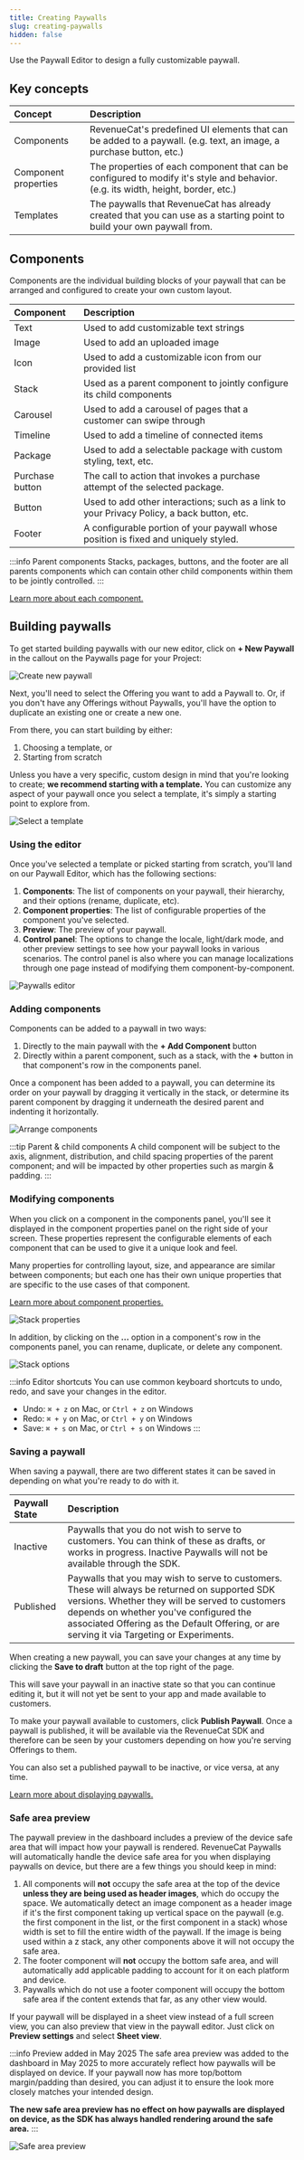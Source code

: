 ```yaml
---
title: Creating Paywalls
slug: creating-paywalls
hidden: false
---
```


Use the Paywall Editor to design a fully customizable paywall.


<YouTubeEmbed
  videoId="vE17MFOv6Qc"
  title="RevenueCat Paywalls Walkthrough"
/>

## Key concepts

| Concept              | Description                                                                                                                       |
| :------------------- | :-------------------------------------------------------------------------------------------------------------------------------- |
| Components           | RevenueCat's predefined UI elements that can be added to a paywall. (e.g. text, an image, a purchase button, etc.)                |
| Component properties | The properties of each component that can be configured to modify it's style and behavior. (e.g. its width, height, border, etc.) |
| Templates            | The paywalls that RevenueCat has already created that you can use as a starting point to build your own paywall from.             |

## Components

Components are the individual building blocks of your paywall that can be arranged and configured to create your own custom layout.

| Component       | Description                                                                                |
| :-------------- | :----------------------------------------------------------------------------------------- |
| Text            | Used to add customizable text strings                                                      |
| Image           | Used to add an uploaded image                                                              |
| Icon            | Used to add a customizable icon from our provided list                                     |
| Stack           | Used as a parent component to jointly configure its child components                       |
| Carousel        | Used to add a carousel of pages that a customer can swipe through                         |
| Timeline        | Used to add a timeline of connected items                     |
| Package         | Used to add a selectable package with custom styling, text, etc.                           |
| Purchase button | The call to action that invokes a purchase attempt of the selected package.                |
| Button          | Used to add other interactions; such as a link to your Privacy Policy, a back button, etc. |
| Footer          | A configurable portion of your paywall whose position is fixed and uniquely styled.        |

:::info Parent components
Stacks, packages, buttons, and the footer are all parents components which can contain other child components within them to be jointly controlled.
:::

[Learn more about each component.](/tools/paywalls/creating-paywalls/components)

## Building paywalls

To get started building paywalls with our new editor, click on **+ New Paywall** in the callout on the Paywalls page for your Project:

![Create new paywall](/images/paywalls-create-new-paywall.png)

Next, you'll need to select the Offering you want to add a Paywall to. Or, if you don't have any Offerings without Paywalls, you'll have the option to duplicate an existing one or create a new one.

From there, you can start building by either:

1. Choosing a template, or
2. Starting from scratch

Unless you have a very specific, custom design in mind that you're looking to create; **we recommend starting with a template.** You can customize any aspect of your paywall once you select a template, it's simply a starting point to explore from.

![Select a template](/images/paywalls-select-template.png)

### Using the editor

Once you've selected a template or picked starting from scratch, you'll land on our Paywall Editor, which has the following sections:

1. **Components**: The list of components on your paywall, their hierarchy, and their options (rename, duplicate, etc).
2. **Component properties**: The list of configurable properties of the component you've selected.
3. **Preview**: The preview of your paywall.
4. **Control panel**: The options to change the locale, light/dark mode, and other preview settings to see how your paywall looks in various scenarios. The control panel is also where you can manage localizations through one page instead of modifying them component-by-component.

![Paywalls editor](/images/paywalls-editor.png)

### Adding components

Components can be added to a paywall in two ways:

1. Directly to the main paywall with the **+ Add Component** button
2. Directly within a parent component, such as a stack, with the **+** button in that component's row in the components panel.

Once a component has been added to a paywall, you can determine its order on your paywall by dragging it vertically in the stack, or determine its parent component by dragging it underneath the desired parent and indenting it horizontally.

![Arrange components](/images/paywalls-arrange-components.gif)

:::tip Parent & child components
A child component will be subject to the axis, alignment, distribution, and child spacing properties of the parent component; and will be impacted by other properties such as margin & padding.
:::

### Modifying components

When you click on a component in the components panel, you'll see it displayed in the component properties panel on the right side of your screen. These properties represent the configurable elements of each component that can be used to give it a unique look and feel.

Many properties for controlling layout, size, and appearance are similar between components; but each one has their own unique properties that are specific to the use cases of that component.

[Learn more about component properties.](/tools/paywalls/creating-paywalls/component-properties)

![Stack properties](/images/paywalls-stack-properties.png)

In addition, by clicking on the **...** option in a component's row in the components panel, you can rename, duplicate, or delete any component.

![Stack options](/images/paywalls-stack-options.png)

:::info Editor shortcuts
You can use common keyboard shortcuts to undo, redo, and save your changes in the editor.

- Undo: `⌘ + z` on Mac, or `Ctrl + z` on Windows
- Redo: `⌘ + y` on Mac, or `Ctrl + y` on Windows  
- Save: `⌘ + s` on Mac, or `Ctrl + s` on Windows
:::

### Saving a paywall

When saving a paywall, there are two different states it can be saved in depending on what you're ready to do with it.

| Paywall State | Description                                                                                                                                                                                                                                                                               |
| :------------ | :---------------------------------------------------------------------------------------------------------------------------------------------------------------------------------------------------------------------------------------------------------------------------------------- |
| Inactive      | Paywalls that you do not wish to serve to customers. You can think of these as drafts, or works in progress. Inactive Paywalls will not be available through the SDK.                                                                                                                     |
| Published     | Paywalls that you may wish to serve to customers. These will always be returned on supported SDK versions. Whether they will be served to customers depends on whether you've configured the associated Offering as the Default Offering, or are serving it via Targeting or Experiments. |

When creating a new paywall, you can save your changes at any time by clicking the **Save to draft** button at the top right of the page.

This will save your paywall in an inactive state so that you can continue editing it, but it will not yet be sent to your app and made available to customers.

To make your paywall available to customers, click **Publish Paywall**. Once a paywall is published, it will be available via the RevenueCat SDK and therefore can be seen by your customers depending on how you're serving Offerings to them.

You can also set a published paywall to be inactive, or vice versa, at any time.

[Learn more about displaying paywalls.](/tools/paywalls/displaying-paywalls)

### Safe area preview

The paywall preview in the dashboard includes a preview of the device safe area that will impact how your paywall is rendered. RevenueCat Paywalls will automatically handle the device safe area for you when displaying paywalls on device, but there are a few things you should keep in mind:
1. All components will **not** occupy the safe area at the top of the device **unless they are being used as header images**, which do occupy the space. We automatically detect an image component as a header image if it's the first component taking up vertical space on the paywall (e.g. the first component in the list, or the first component in a stack) whose width is set to fill the entire width of the paywall. If the image is being used within a z stack, any other components above it will not occupy the safe area.
2. The footer component will **not** occupy the bottom safe area, and will automatically add applicable padding to account for it on each platform and device.
3. Paywalls which do not use a footer component will occupy the bottom safe area if the content extends that far, as any other view would.

If your paywall will be displayed in a sheet view instead of a full screen view, you can also preview that view in the paywall editor. Just click on **Preview settings** and select **Sheet view**.

:::info Preview added in May 2025
The safe area preview was added to the dashboard in May 2025 to more accurately reflect how paywalls will be displayed on device. If your paywall now has more top/bottom margin/padding than desired, you can adjust it to ensure the look more closely matches your intended design.

**The new safe area preview has no effect on how paywalls are displayed on device, as the SDK has always handled rendering around the safe area.**
:::

![Safe area preview](/images/safe-area-preview.png)


